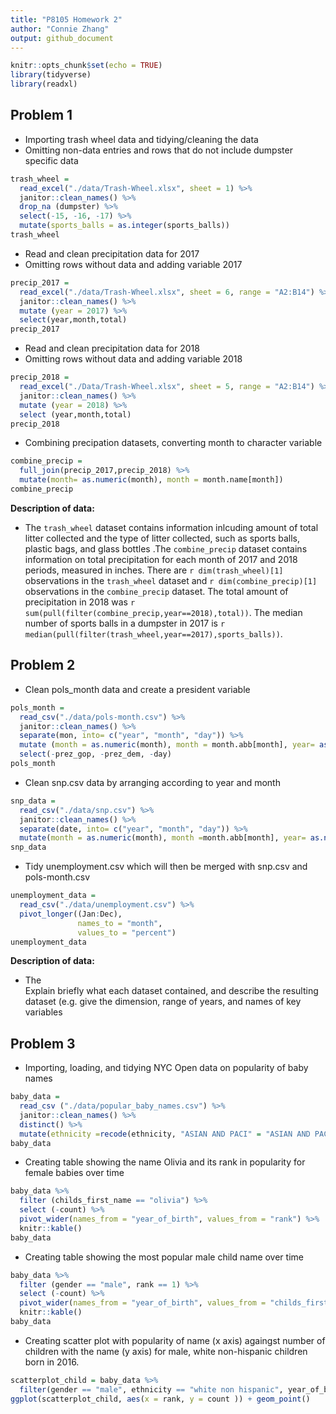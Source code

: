 ```yaml
---
title: "P8105 Homework 2"
author: "Connie Zhang"
output: github_document
---
```


```r
knitr::opts_chunk$set(echo = TRUE)
library(tidyverse)
library(readxl)
```

## Problem 1
* Importing trash wheel data and tidying/cleaning the data 
* Omitting non-data entries and rows that do not include dumpster specific data
```r
trash_wheel = 
  read_excel("./data/Trash-Wheel.xlsx", sheet = 1) %>%
  janitor::clean_names() %>%
  drop_na (dumpster) %>%
  select(-15, -16, -17) %>%
  mutate(sports_balls = as.integer(sports_balls))
trash_wheel 
```
* Read and clean precipitation data for 2017 
* Omitting rows without data and adding variable 2017
```r
precip_2017 =
  read_excel("./data/Trash-Wheel.xlsx", sheet = 6, range = "A2:B14") %>%
  janitor::clean_names() %>%
  mutate (year = 2017) %>%
  select(year,month,total)
precip_2017
```
* Read and clean precipitation data for 2018 
* Omitting rows without data and adding variable 2018
```r
precip_2018 =
  read_excel("./Data/Trash-Wheel.xlsx", sheet = 5, range = "A2:B14") %>%
  janitor::clean_names() %>%
  mutate (year = 2018) %>%
  select (year,month,total)
precip_2018
```
* Combining precipation datasets, converting month to character variable  
```r
combine_precip = 
  full_join(precip_2017,precip_2018) %>%
  mutate(month= as.numeric(month), month = month.name[month]) 
combine_precip
```
**Description of data:** 

* The `trash_wheel` dataset contains information inlcuding amount of total litter collected and the type of litter collected, such as sports balls, plastic bags, and glass bottles .The `combine_precip` dataset contains information on total precipitation for each month of 2017 and 2018 periods, measured in inches. There are `r dim(trash_wheel)[1]` observations in the `trash_wheel` dataset and `r dim(combine_precip)[1]` observations in the `combine_precip` dataset. The total amount of precipitation in 2018 was `r sum(pull(filter(combine_precip,year==2018),total))`. The median number of sports balls in a dumpster in 2017 is `r median(pull(filter(trash_wheel,year==2017),sports_balls))`. 

## Problem 2 
* Clean pols_month data and create a president variable 
```r
pols_month = 
  read_csv("./data/pols-month.csv") %>%
  janitor::clean_names() %>%
  separate(mon, into= c("year", "month", "day")) %>%
  mutate (month = as.numeric(month), month = month.abb[month], year= as.numeric(year), president = ifelse(prez_gop, "gop", "dem")) %>%
  select(-prez_gop, -prez_dem, -day)
pols_month
```
* Clean snp.csv data by arranging according to year and month
```r
snp_data = 
  read_csv("./data/snp.csv") %>%
  janitor::clean_names() %>%
  separate(date, into= c("year", "month", "day")) %>%
  mutate(month = as.numeric(month), month =month.abb[month], year= as.numeric(year))
snp_data
```
* Tidy unemployment.csv which will then be merged with snp.csv and pols-month.csv
```r
unemployment_data = 
  read_csv("./data/unemployment.csv") %>%
  pivot_longer((Jan:Dec), 
               names_to = "month", 
               values_to = "percent") 
unemployment_data
```
**Description of data:** 

* The  
Explain briefly what each dataset contained, and describe the resulting dataset (e.g. give the dimension, range of years, and names of key variables

## Problem 3
* Importing, loading, and tidying NYC Open data on popularity of baby names 
```r
baby_data =
  read_csv ("./data/popular_baby_names.csv") %>%
  janitor::clean_names() %>%
  distinct() %>%
  mutate(ethnicity =recode(ethnicity, "ASIAN AND PACI" = "ASIAN AND PACIFIC ISLANDER", "BLACK NON HISP" = "BLACK NON HISPANIC", "WHITE NON HISP" = "WHITE NON HISPANIC"), ethnicity = str_to_lower(ethnicity), gender = str_to_lower(gender), childs_first_name = str_to_lower (childs_first_name))
baby_data
```

* Creating table showing the name Olivia and its rank in popularity for female babies over time
```r
baby_data %>%
  filter (childs_first_name == "olivia") %>%
  select (-count) %>%
  pivot_wider(names_from = "year_of_birth", values_from = "rank") %>%
  knitr::kable()
baby_data
```

* Creating table showing the most popular male child name over time 
```r
baby_data %>%
  filter (gender == "male", rank == 1) %>%
  select (-count) %>%
  pivot_wider(names_from = "year_of_birth", values_from = "childs_first_name") %>%
  knitr::kable()
baby_data
```
* Creating scatter plot with popularity of name (x axis) againgst number of children with the name (y axis) for male, white non-hispanic children born in 2016. 

```r
scatterplot_child = baby_data %>% 
  filter(gender == "male", ethnicity == "white non hispanic", year_of_birth == "2016")
ggplot(scatterplot_child, aes(x = rank, y = count )) + geom_point()
```